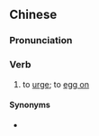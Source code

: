 {{also|撺掇}}
==Chinese==
{{zh-forms|s=撺掇}}

===Pronunciation===
{{zh-pron
|m=cuānduō,tl=y
|cat=v
}}

===Verb===
{{zh-verb}}

# to [[urge]]; to [[egg on]]

====Synonyms====
* {{zh-l|慫恿}}